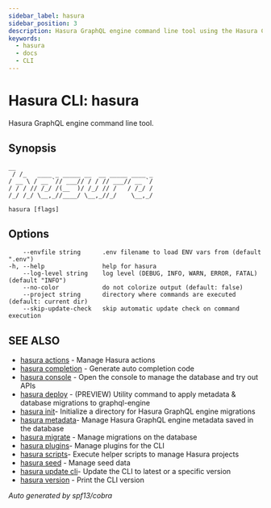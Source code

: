 ```yaml
---
sidebar_label: hasura
sidebar_position: 3
description: Hasura GraphQL engine command line tool using the Hasura CLI
keywords:
  - hasura
  - docs
  - CLI
---
```


# Hasura CLI: hasura

Hasura GraphQL engine command line tool.

## Synopsis

    __
     / /_   ____ _ _____ __  __ _____ ____ _
    / __ \ / __ `// ___// / / // ___// __ `/
    / / / // /_/ /(__  )/ /_/ // /   / /_/ /
    /_/ /_/ \__,_//____/ \__,_//_/    \__,_/

    hasura [flags]

## Options

```
    --envfile string      .env filename to load ENV vars from (default ".env")
-h, --help                help for hasura
    --log-level string    log level (DEBUG, INFO, WARN, ERROR, FATAL) (default "INFO")
    --no-color            do not colorize output (default: false)
    --project string      directory where commands are executed (default: current dir)
    --skip-update-check   skip automatic update check on command execution
```

## SEE ALSO

- [hasura actions](/graphql/core/hasura-cli/hasura_actions) - Manage Hasura actions
- [hasura completion](/graphql/core/hasura-cli/hasura_completion) - Generate auto completion code
- [hasura console](/graphql/core/hasura-cli/hasura_console) - Open the console to manage the database and try out APIs
- [hasura deploy](/graphql/core/hasura-cli/hasura_deploy) - (PREVIEW) Utility command to apply metadata & database migrations to graphql-engine
- [hasura init](/graphql/core/hasura-cli/hasura_init)- Initialize a directory for Hasura GraphQL engine migrations
- [hasura metadata](/graphql/core/hasura-cli/hasura_metadata)- Manage Hasura GraphQL engine metadata saved in the database
- [hasura migrate](/graphql/core/hasura-cli/hasura_migrate) - Manage migrations on the database
- [hasura plugins](/graphql/core/hasura-cli/hasura_plugins)- Manage plugins for the CLI
- [hasura scripts](/graphql/core/hasura-cli/hasura_scripts)- Execute helper scripts to manage Hasura projects
- [hasura seed](/graphql/core/hasura-cli/hasura_seed) - Manage seed data
- [hasura update cli](/graphql/core/hasura-cli/hasura_update-cli)- Update the CLI to latest or a specific version
- [hasura version](/graphql/core/hasura-cli/hasura_version) - Print the CLI version

_Auto generated by spf13/cobra_
